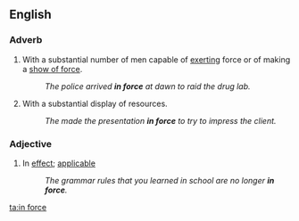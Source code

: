 ==English==

===Adverb===
{{en-adv|pos=[[in]] [[force]]|-}}
# With a substantial number of men capable of [[exerting]] force or of making a [[show of force]].
#: ''The police arrived '''in force''' at dawn to raid the drug lab.''
# With a substantial display of resources.
#: ''The made the presentation '''in force''' to try to impress the client.''

===Adjective===
{{en-adj|pos=[[in]] [[force]]|-}}
# In [[effect]]; [[applicable]]
#: ''The grammar rules that you learned in school are no longer '''in force'''.''

[[ta:in force]]
